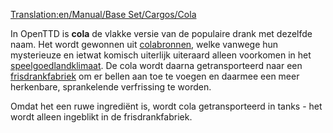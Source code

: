 [[Translation:en/Manual/Base Set/Cargos/Cola]]

{{nl/Manual/Base Set/Cargos/Vracht|name=Cola
|image=ColaWells.png
|geproduceerd=[[nl/Manual/Base Set/Industries/Colabronnen|Colabronnen]]
|geaccepteerd=[[nl/Manual/Base Set/Industries/Frisdrankfabriek|Frisdrankfabriek]]
}}
In OpenTTD is '''cola''' de vlakke versie van de populaire drank met dezelfde naam. Het wordt gewonnen uit [[nl/Manual/Base Set/Industries/Colabronnen|colabronnen]], welke vanwege hun mysterieuze en ietwat komisch uiterlijk uiteraard alleen voorkomen in het [[nl/Manual/Klimaat#speelgoedland|speelgoedlandklimaat]]. De cola wordt daarna getransporteerd naar een [[nl/Manual/Base Set/Industries/Frisdrankfabriek|frisdrankfabriek]] om er bellen aan toe te voegen en daarmee een meer herkenbare, sprankelende verfrissing te worden.

Omdat het een ruwe ingrediënt is, wordt cola getransporteerd in tanks - het wordt alleen ingeblikt in de frisdrankfabriek.